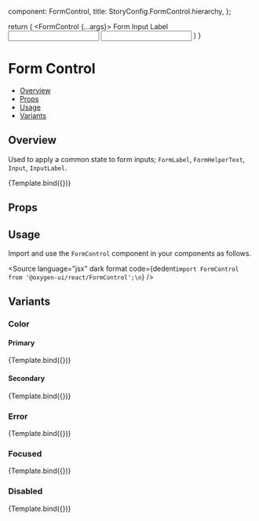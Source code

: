 
  component: FormControl,
  title: StoryConfig.FormControl.hierarchy,
};

<Meta title={meta.title} component={meta.component} />

  return (
    <FormControl {...args}>
      <InputLabel htmlFor="component-simple1">Form Input Label</InputLabel>
      <Input id="component-simple1" defaultValue="TextField1" />
      <Input id="component-simple1" defaultValue="TextField2" />
    </FormControl>
  )
}

# Form Control

- [Overview](#overview)
- [Props](#props)
- [Usage](#usage)
- [Variants](#variants)

## Overview

Used to apply a common state to form inputs; `FormLabel`, `FormHelperText`, `Input`, `InputLabel`.

<Canvas>
  <Story name="Overview" args={{margin: 'normal'}}>
    {Template.bind({})}
  </Story>
</Canvas>

## Props

<ArgsTable story="Overview" />

## Usage

Import and use the `FormControl` component in your components as follows.

<Source
  language="jsx"
  dark
  format
  code={dedent`import FormControl from '@oxygen-ui/react/FormControl';\n`}
/>

## Variants

### Color

#### Primary

<Canvas>
  <Story name="Primary" args={{color: 'primary', margin: 'normal'}} >
    {Template.bind({})}
    </Story>
</Canvas>

#### Secondary

<Canvas>
  <Story name="Secondary" args={{color: 'secondary', margin: 'normal'}} >
    {Template.bind({})}
  </Story>
</Canvas>

### Error

<Canvas>
  <Story name="Error" args={{error: true, margin: 'normal'}} >
    {Template.bind({})}
  </Story>
</Canvas>

### Focused

<Canvas>
  <Story name="Focused" args={{focused: true, margin: 'normal'}} >
    {Template.bind({})}
  </Story>
</Canvas>

### Disabled

<Canvas>
  <Story name="Disabled" args={{disabled: true, margin: 'normal'}} >
    {Template.bind({})}
  </Story>
</Canvas>
